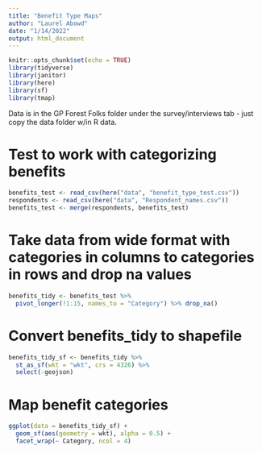 ```yaml
---
title: "Benefit Type Maps"
author: "Laurel Abowd"
date: "1/14/2022"
output: html_document
---
```


```r
knitr::opts_chunk$set(echo = TRUE)
library(tidyverse)
library(janitor)
library(here)
library(sf)
library(tmap)
```

Data is in the GP Forest Folks folder under the survey/interviews tab - just copy the data folder w/in R data.

# Test to work with categorizing benefits

```r
benefits_test <- read_csv(here("data", "benefit_type_test.csv")) 
respondents <- read_csv(here("data", "Respondent_names.csv")) 
benefits_test <- merge(respondents, benefits_test)

```

# Take data from wide format with categories in columns to categories in rows and drop na values

```r
benefits_tidy <- benefits_test %>% 
  pivot_longer(!1:15, names_to = "Category") %>% drop_na()

```

# Convert benefits_tidy to shapefile

```r
benefits_tidy_sf <- benefits_tidy %>% 
  st_as_sf(wkt = "wkt", crs = 4326) %>% 
  select(-geojson)
```

# Map benefit categories

```r
ggplot(data = benefits_tidy_sf) +
  geom_sf(aes(geometry = wkt), alpha = 0.5) +
  facet_wrap(~ Category, ncol = 4)
```

